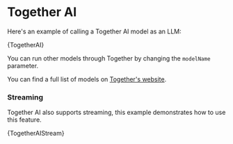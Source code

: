 
# Together AI

Here's an example of calling a Together AI model as an LLM:


<CodeBlock language="typescript">{TogetherAI}</CodeBlock>

You can run other models through Together by changing the `modelName` parameter.

You can find a full list of models on [Together's website](https://api.together.xyz/playground).

### Streaming

Together AI also supports streaming, this example demonstrates how to use this feature.

<CodeBlock language="typescript">{TogetherAIStream}</CodeBlock>
